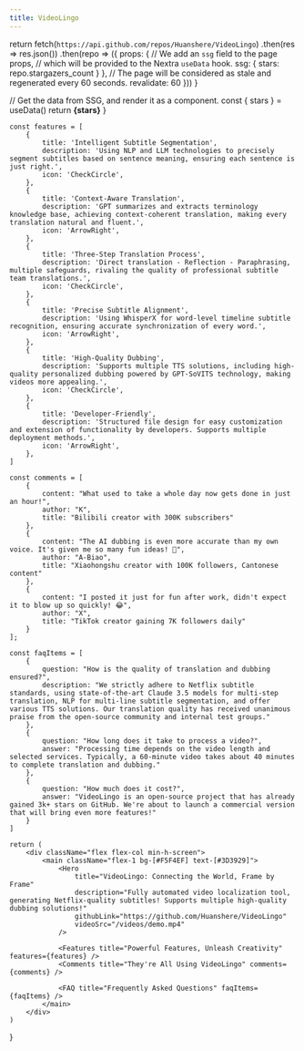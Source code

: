 ```yaml
---
title: VideoLingo
---
```


 
  return fetch(`https://api.github.com/repos/Huanshere/VideoLingo`)
    .then(res => res.json())
    .then(repo => ({
      props: {
        // We add an `ssg` field to the page props,
        // which will be provided to the Nextra `useData` hook.
        ssg: {
          stars: repo.stargazers_count
        }
      },
      // The page will be considered as stale and regenerated every 60 seconds.
      revalidate: 60
    }))
}
 
  // Get the data from SSG, and render it as a component.
  const { stars } = useData()
  return <strong>{stars}</strong>
}

    const features = [
        {
            title: 'Intelligent Subtitle Segmentation',
            description: 'Using NLP and LLM technologies to precisely segment subtitles based on sentence meaning, ensuring each sentence is just right.',
            icon: 'CheckCircle',
        },
        {
            title: 'Context-Aware Translation',
            description: 'GPT summarizes and extracts terminology knowledge base, achieving context-coherent translation, making every translation natural and fluent.',
            icon: 'ArrowRight',
        },
        {
            title: 'Three-Step Translation Process',
            description: 'Direct translation - Reflection - Paraphrasing, multiple safeguards, rivaling the quality of professional subtitle team translations.',
            icon: 'CheckCircle',
        },
        {
            title: 'Precise Subtitle Alignment',
            description: 'Using WhisperX for word-level timeline subtitle recognition, ensuring accurate synchronization of every word.',
            icon: 'ArrowRight',
        },
        {
            title: 'High-Quality Dubbing',
            description: 'Supports multiple TTS solutions, including high-quality personalized dubbing powered by GPT-SoVITS technology, making videos more appealing.',
            icon: 'CheckCircle',
        },
        {
            title: 'Developer-Friendly',
            description: 'Structured file design for easy customization and extension of functionality by developers. Supports multiple deployment methods.',
            icon: 'ArrowRight',
        },
    ]

    const comments = [
        {
            content: "What used to take a whole day now gets done in just an hour!",
            author: "K",
            title: "Bilibili creator with 300K subscribers"
        },
        {
            content: "The AI dubbing is even more accurate than my own voice. It's given me so many fun ideas! 🤩",
            author: "A-Biao",
            title: "Xiaohongshu creator with 100K followers, Cantonese content"
        },
        {
            content: "I posted it just for fun after work, didn't expect it to blow up so quickly! 😂",
            author: "X",
            title: "TikTok creator gaining 7K followers daily"
        }
    ];

    const faqItems = [
        {
            question: "How is the quality of translation and dubbing ensured?",
            description: "We strictly adhere to Netflix subtitle standards, using state-of-the-art Claude 3.5 models for multi-step translation, NLP for multi-line subtitle segmentation, and offer various TTS solutions. Our translation quality has received unanimous praise from the open-source community and internal test groups."
        },
        {
            question: "How long does it take to process a video?",
            answer: "Processing time depends on the video length and selected services. Typically, a 60-minute video takes about 40 minutes to complete translation and dubbing."
        },
        {
            question: "How much does it cost?",
            answer: "VideoLingo is an open-source project that has already gained 3k+ stars on GitHub. We're about to launch a commercial version that will bring even more features!"
        }
    ]

    return (
        <div className="flex flex-col min-h-screen">
            <main className="flex-1 bg-[#F5F4EF] text-[#3D3929]">
                <Hero
                    title="VideoLingo: Connecting the World, Frame by Frame"
                    description="Fully automated video localization tool, generating Netflix-quality subtitles! Supports multiple high-quality dubbing solutions!"
                    githubLink="https://github.com/Huanshere/VideoLingo"
                    videoSrc="/videos/demo.mp4"
                />

                <Features title="Powerful Features, Unleash Creativity" features={features} />
                <Comments title="They're All Using VideoLingo" comments={comments} />

                <FAQ title="Frequently Asked Questions" faqItems={faqItems} />
            </main>
        </div>
    )
}
